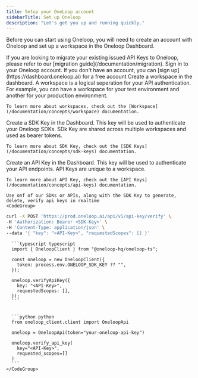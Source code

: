 ```yaml
---
title: Setup your OneLoop account
sidebarTitle: Set up Oneloop
description: "Let's get you up and running quickly."
---
```


Before you can start using Oneloop, you will need to create an account with Oneloop and set up a workspace in the Oneloop Dashboard.

<Info>
  If you are looking to migrate your existing issued API Keys to Oneloop, please
  refer to our [migration guide](/documentation/migration).
</Info>

<Steps titleSize="h3">
<Step  title="Sign in">Sign in to your Oneloop account. If you don't have an account, you can [sign up](https://dashboard.oneloop.ai) for a free account</Step>

  <Step title="Create a Oneloop Workspace">
    Create a workspace in the dashboard. A workspace is a logical seperation for your API authentication. For example, you can have a workspace for your test environment and another for your production environment.

    To learn more about workspaces, check out the [Workspace](/documentation/concepts/workspace) documentation.

  </Step>
  <Step title="Generate SDK Key">
    Create a SDK Key in the Dashboard. This key will be used to authenticate your Oneloop SDKs. SDk Key are shared across multiple workspaces and used as bearer tokens. 
    
    To learn more about SDK Key, check out the [SDK Keys](/documentation/concepts/sdk-keys) documentation.
    
  </Step>

  <Step title="Generate API Key">
    Create an API Key in the Dashboard. This key will be used to authenticate your API endpoints. API Keys are unique to a workspace.

    To learn more about API Key, check out the [API Keys](/documentation/concepts/api-keys) documentation.

  </Step>

  <Step title="Add Oneloop to your code">

    Use onf of our SDKs or APIs, along with the SDK Key to generate, delete, verify api keys in realtime
    <CodeGroup>

```bash cURL
curl -X POST 'https://prod.oneloop.ai/api/v1/api-key/verify' \
-H 'Authorization: Bearer <SDK-Key>' \
-H 'Content-Type: application/json' \
--data '{ "key": "<API-Key>", "requestedScopes": [] }'
```

      ```typescript typescript
      import { OneloopClient } from "@oneloop-hq/oneloop-ts";

      const oneloop = new OneloopClient({
        token: process.env.ONELOOP_SDK_KEY ?? "",
      });

      oneloop.verifyApiKey({
        key: "<API-Key>",
        requestedScopes: [],
      });
      ```


      ```python python
      from oneloop_client.client import OneloopApi

      oneloop = OneloopApi(token="your-oneloop-api-key")

      oneloop.verify_api_key(
        key="<API-Key>",
        requested_scopes=[]
      )
      ```
    </CodeGroup>

  </Step>
</Steps>
